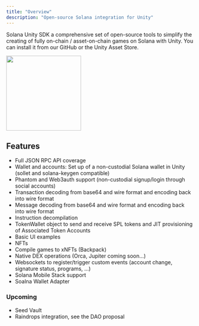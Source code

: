 ```yaml
---
title: "Overview"
description: "Open-source Solana integration for Unity"
---
```


Solana Unity SDK a comprehensive set of open-source tools to simplify the creating of fully on-chain / asset-on-chain games on Solana with Unity.
You can install it from our GitHub or the Unity Asset Store.   

<img height="200" src="/images/SolanaUnitySDK_diagram.png" />

## Features

- Full JSON RPC API coverage
- Wallet and accounts: Set up of a non-custodial Solana wallet in Unity (sollet and solana-keygen compatible)
- Phantom and Web3auth support (non-custodial signup/login through social accounts)
- Transaction decoding from base64 and wire format and encoding back into wire format
- Message decoding from base64 and wire format and encoding back into wire format
- Instruction decompilation
- TokenWallet object to send and receive SPL tokens and JIT provisioning of Associated Token Accounts
- Basic UI examples
- NFTs
- Compile games to xNFTs (Backpack)
- Native DEX operations (Orca, Jupiter coming soon...)
- Websockets to register/trigger custom events (account change, signature status, programs, ...)
- Solana Mobile Stack support
- Soalna Wallet Adapter

### Upcoming

- Seed Vault
- Raindrops integration, see the DAO proposal
